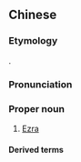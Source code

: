 ==Chinese==
{{zh-forms|gloss=-}}

===Etymology===
{{bor|zh|hbo|עֶזְרָא}}.

===Pronunciation===
{{zh-pron
|m=Yǐsīlā
|c=ji5 si1 laai1
|h=pfs=Yî-sṳ̂-lâ
|mn=Í-su-la̍h
|cat=pn
}}

===Proper noun===
{{zh-proper noun}}

# [[Ezra]]

====Derived terms====
{{zh-der|以斯拉記}}

{{zh-cat|Biblical characters}}